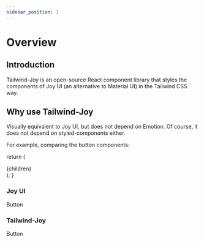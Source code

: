 ```yaml
---
sidebar_position: 1
---
```


# Overview

## Introduction

Tailwind-Joy is an open-source React component library that styles the components of Joy UI (an alternative to Material UI) in the Tailwind CSS way.

## Why use Tailwind-Joy

Visually equivalent to Joy UI, but does not depend on Emotion. Of course, it does not depend on styled-components either.

For example, comparing the button components:


  return (
    <div className="border-joy-neutral-300 dark:border-joy-neutral-500 flex-1 rounded-lg border border-solid p-4">
      {children}
    </div>
  );
}

<div className="grid grid-cols-1 gap-4 min-[375px]:grid-cols-2">
  <GridItem>
    <h3>Joy UI</h3>
    <div>
      <JoyButton
        color="primary"
        size="md"
        variant="solid"
        className="!font-[inherit]"
      >
        <span>Button</span>
      </JoyButton>
    </div>
  </GridItem>
  <GridItem>
    <h3>Tailwind-Joy</h3>
    <div>
      <TJButton
        color="primary"
        size="md"
        variant="solid"
        className="font-[inherit]"
      >
        <span>Button</span>
      </TJButton>
    </div>
  </GridItem>
</div>
